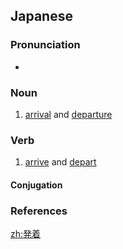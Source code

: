 ==Japanese==
{{ja-kanjitab|はつ|k1=はっ|ちゃく|yomi=on}}

===Pronunciation===
* {{ja-pron|はっちゃく|y=o|acc=0|acc_ref=NHK}}

===Noun===
{{ja-noun|はっちゃく}}

# [[arrival]] and [[departure]]

===Verb===
{{ja-verb-suru|はっちゃく}}

# [[arrive]] and [[depart]]

====Conjugation====
{{ja-suru|はっちゃく}}

===References===
<references/>

[[zh:発着]]